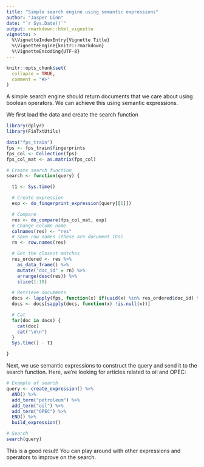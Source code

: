 ```yaml
---
title: "Simple search engine using semantic expressions"
author: "Jasper Ginn"
date: "`r Sys.Date()`"
output: rmarkdown::html_vignette
vignette: >
  %\VignetteIndexEntry{Vignette Title}
  %\VignetteEngine{knitr::rmarkdown}
  %\VignetteEncoding{UTF-8}
---
```


```r
knitr::opts_chunk$set(
  collapse = TRUE,
  comment = "#>"
)
```

A simple search engine should return documents that we care about using boolean operators. We can achieve this using semantic expressions. 

We first load the data and create the search function

```r
library(dplyr)
library(FinTxtUtils)

data("fps_train")
fps <- fps_train$fingerprints
fps_col <- Collection(fps)
fps_col_mat <- as.matrix(fps_col)

# Create search function
search <- function(query) {

  t1 <- Sys.time()

  # Create expression
  exp <- do_fingerprint_expression(query[[1]])

  # Compare
  res <- do_compare(fps_col_mat, exp)
  # Change column name
  colnames(res) <- "res"
  # Save row names (these are document IDs)
  rn <- row.names(res)

  # Get the closest matches
  res_ordered <- res %>%
    as_data_frame() %>%
    mutate("doc_id" = rn) %>%
    arrange(desc(res)) %>%
    slice(1:10)

  # Retrieve documents
  docs <- lapply(fps, function(x) if(uuid(x) %in% res_ordered$doc_id) text(x))
  docs <- docs[sapply(docs, function(x) !is.null(x))]

  # Cat
  for(doc in docs) {
    cat(doc)
    cat("\n\n")
  }
  Sys.time() - t1

}
```

Next, we use semantic expressions to construct the query and send it to the search function. Here, we're looking for articles related to oil and OPEC:

```r
# Example of search
query <- create_expression() %>%
  AND() %>%
  add_term("petroleum") %>%
  add_term("oil") %>%
  add_term("OPEC") %>%
  END() %>%
  build_expression()

# Search
search(query)
```

This is a good result! You can play around with other expressions and operators to improve on the search.

